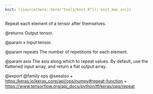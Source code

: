 ```yaml
---
knit: ({source(here::here("tools/knit.R")); knit_man_src})
---
```

Repeat each element of a tensor after themselves.

@returns
    Output tensor.

@param x
Input tensor.

@param repeats
The number of repetitions for each element.

@param axis
The axis along which to repeat values. By default, use
the flattened input array, and return a flat output array.

@export
@family ops
@seealso
+ <https:/keras.io/keras_core/api/ops/numpy#repeat-function>
+ <https://www.tensorflow.org/api_docs/python/tf/keras/ops/repeat>

